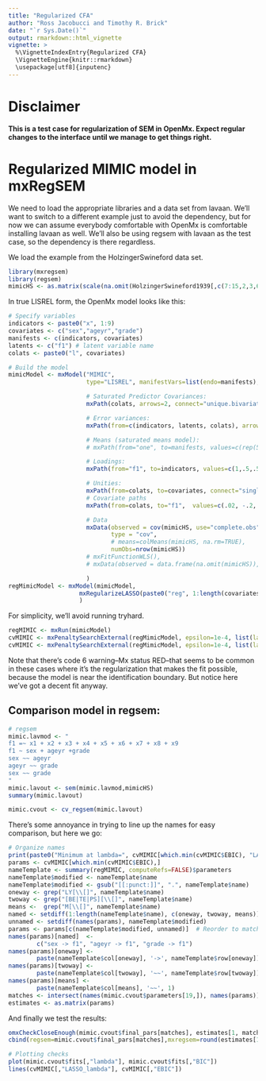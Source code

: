 ```yaml
---
title: "Regularized CFA"
author: "Ross Jacobucci and Timothy R. Brick"
date: "`r Sys.Date()`"
output: rmarkdown::html_vignette
vignette: >
  %\VignetteIndexEntry{Regularized CFA}
  \VignetteEngine{knitr::rmarkdown}
  \usepackage[utf8]{inputenc}
---
```


# Disclaimer
**This is a test case for regularization of SEM in OpenMx.  Expect regular changes to the interface until we manage to get things right.
**

# Regularized MIMIC model in mxRegSEM
We need to load the appropriate libraries and a data set from lavaan. We'll want to switch to a different example just to avoid the dependency, but for now we can assume everybody comfortable with OpenMx is comfortable installing lavaan as well.  We'll also be using regsem with lavaan as the test case, so the dependency is there regardless.

We load the example from the HolzingerSwineford data set. 

```r
library(mxregsem)
library(regsem)
mimicHS <- as.matrix(scale(na.omit(HolzingerSwineford1939[,c(7:15,2,3,6)])))
```


In true LISREL form, the OpenMx model looks like this:

```r
# Specify variables
indicators <- paste0("x", 1:9)
covariates <- c("sex","ageyr","grade")
manifests <- c(indicators, covariates)
latents <- c("f1") # latent variable name
colats <- paste0("l", covariates)

# Build the model
mimicModel <- mxModel("MIMIC",
                      type="LISREL", manifestVars=list(endo=manifests), latentVars=list(endo=c(latents, colats)),

                      # Saturated Predictor Covariances:
                      mxPath(colats, arrows=2, connect="unique.bivariate", free=TRUE, values=-.2),

                      # Error variances:
                      mxPath(from=c(indicators, latents, colats), arrows=2, free=TRUE, values=1),

                      # Means (saturated means model):
                      # mxPath(from="one", to=manifests, values=c(rep(5, length(indicators)), rep(1, length(covariates))), free=FALSE),

                      # Loadings:
                      mxPath(from="f1", to=indicators, values=c(1,.5,.5,2,2,2,.5,.5,.5), free=c(FALSE, rep(TRUE, length(indicators)-1))),

                      # Unities:
                      mxPath(from=colats, to=covariates, connect="single", arrows=1, free=FALSE, values=1),
                      # Covariate paths
                      mxPath(from=colats, to="f1",  values=c(.02, -.2, .2), labels=paste0("reg", 1:length(covariates)), free=TRUE),

                      # Data
                      mxData(observed = cov(mimicHS, use="complete.obs"),
                             type = "cov",
                             # means=colMeans(mimicHS, na.rm=TRUE),
                             numObs=nrow(mimicHS))
                      # mxFitFunctionWLS(),
                      # mxData(observed = data.frame(na.omit(mimicHS)), type = "raw")

                      )
regMimicModel <- mxModel(mimicModel,
                    mxRegularizeLASSO(paste0("reg", 1:length(covariates)), name="LASSO", lambda = 0)
                    )
```

For simplicity, we'll avoid running tryhard.

```r
regMIMIC <- mxRun(mimicModel)
cvMIMIC <- mxPenaltySearchExternal(regMimicModel, epsilon=1e-4, list(lambda=seq(0, .4, .005)), ebicGamma=.25)
cvMIMIC <- mxPenaltySearchExternal(regMimicModel, epsilon=1e-4, list(lambda=seq(0, 4, .01)), ebicGamma=0.5)
```

Note that there's code 6 warning--Mx status RED--that seems to be common in these cases where it's the regularization that makes the fit possible, because the model is near the identification boundary.  But notice here we've got a decent fit anyway.

## Comparison model in regsem:

```r
# regsem
mimic.lavmod <- "
f1 =~ x1 + x2 + x3 + x4 + x5 + x6 + x7 + x8 + x9
f1 ~ sex + ageyr +grade
sex ~~ ageyr
ageyr ~~ grade
sex ~~ grade
"
mimic.lavout <- sem(mimic.lavmod,mimicHS)
summary(mimic.lavout)

mimic.cvout <- cv_regsem(mimic.lavout)
```


There's some annoyance in trying to line up the names for easy comparison, but here we go:

```r
# Organize names
print(paste0("Minimum at lambda=", cvMIMIC[which.min(cvMIMIC$EBIC), "LASSO_lambda"]))
params <- cvMIMIC[which.min(cvMIMIC$EBIC),]
nameTemplate <- summary(regMIMIC, computeRefs=FALSE)$parameters
nameTemplate$modified <- nameTemplate$name
nameTemplate$modified <- gsub("[[:punct:]]", ".", nameTemplate$name)
oneway <- grep("LY[\\[]", nameTemplate$name)
twoway <- grep("[BE|TE|PS][\\[]", nameTemplate$name)
means <-  grep("M[\\[]", nameTemplate$name)
named <- setdiff(1:length(nameTemplate$name), c(oneway, twoway, means))
unnamed <- setdiff(names(params), nameTemplate$modified)
params <- params[c(nameTemplate$modified, unnamed)]  # Reorder to match template
names(params)[named]  <- 
        c("sex -> f1", "ageyr -> f1", "grade -> f1")
names(params)[oneway] <- 
        paste(nameTemplate$col[oneway], '->', nameTemplate$row[oneway])
names(params)[twoway] <- 
        paste(nameTemplate$col[twoway], '~~', nameTemplate$row[twoway])
names(params)[means] <-  
        paste(nameTemplate$col[means], '~~', 1)
matches <- intersect(names(mimic.cvout$parameters[19,]), names(params))
estimates <- as.matrix(params)
```

And finally we test the results:

```r
omxCheckCloseEnough(mimic.cvout$final_pars[matches], estimates[1, matches], .04) # First approximation.
cbind(regsem=mimic.cvout$final_pars[matches],mxregsem=round(estimates[1,matches], 3), pcterror=round((mimic.cvout$final_pars[matches]-estimates[1,matches])/max(mimic.cvout$final_pars[matches],.01)*100, 1), abserror=round((mimic.cvout$final_pars[matches]-estimates[1,matches]), 3))
```


```r
# Plotting checks
plot(mimic.cvout$fits[,"lambda"], mimic.cvout$fits[,"BIC"])
lines(cvMIMIC[,"LASSO_lambda"], cvMIMIC[,"EBIC"])
```

